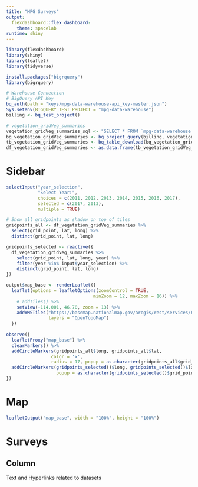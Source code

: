 ```yaml
---
title: "MPG Surveys"
output:
  flexdashboard::flex_dashboard: 
    theme: spacelab
runtime: shiny
---
```


```r
library(flexdashboard)
library(shiny)
library(leaflet)
library(tidyverse)

install.packages("bigrquery")
library(bigrquery)

# Warehouse Connection
# BigQuery API Key
bq_auth(path = "keys/mpg-data-warehouse-api_key-master.json")
Sys.setenv(BIGQUERY_TEST_PROJECT = "mpg-data-warehouse")
billing <- bq_test_project()
```

```r
# vegetation_gridVeg_summaries
vegetation_gridVeg_summaries_sql <- "SELECT * FROM `mpg-data-warehouse.vegetation_gridVeg_summaries.gridVeg_survey_effort`" 
bq_vegetation_gridVeg_summaries <- bq_project_query(billing, vegetation_gridVeg_summaries_sql)
tb_vegetation_gridVeg_summaries <- bq_table_download(bq_vegetation_gridVeg_summaries)
df_vegetation_gridVeg_summaries <- as.data.frame(tb_vegetation_gridVeg_summaries)
```

Sidebar {.sidebar data-width=250}
=====================================
```r
selectInput("year_selection",
            "Select Year:",
            choices = c(2011, 2012, 2013, 2014, 2015, 2016, 2017),
            selected = c(2017, 2013),
            multiple = TRUE)

# Show all gridpoints as shadow on top of tiles
gridpoints_all <- df_vegetation_gridVeg_summaries %>%
  select(grid_point, lat, long) %>%
  distinct(grid_point, lat, long)

gridpoints_selected <- reactive({
  df_vegetation_gridVeg_summaries %>%
    select(grid_point, lat, long, year) %>%
    filter(year %in% input$year_selection) %>%
    distinct(grid_point, lat, long)
})

output$map_base <- renderLeaflet({
  leaflet(options = leafletOptions(zoomControl = TRUE,
                                 minZoom = 12, maxZoom = 16)) %>%
    # addTiles() %>%
    setView(-114.001, 46.70, zoom = 13) %>%
    addWMSTiles("https://basemap.nationalmap.gov/arcgis/rest/services/USGSImageryTopo/MapServer/tile/{z}/{y}/{x}", 
                layers = "OpenTopoMap")
  })
  
observe({
  leafletProxy("map_base") %>%
  clearMarkers() %>%
  addCircleMarkers(gridpoints_all$long, gridpoints_all$lat, 
                 color = 'x',
                 radius = 17, popup = as.character(gridpoints_all$grid_point)) %>%
  addCircleMarkers(gridpoints_selected()$long, gridpoints_selected()$lat, radius = 4, color = 'yellow',
                   popup = as.character(gridpoints_selected()$grid_point))
})
```

Map {.tabset data-width=750}
=====================================

```r
leafletOutput("map_base", width = "100%", height = "100%")
```

Surveys
=====================================

Column {.tabset data-width=750}
-----------------
Text and Hyperlinks related to datasets